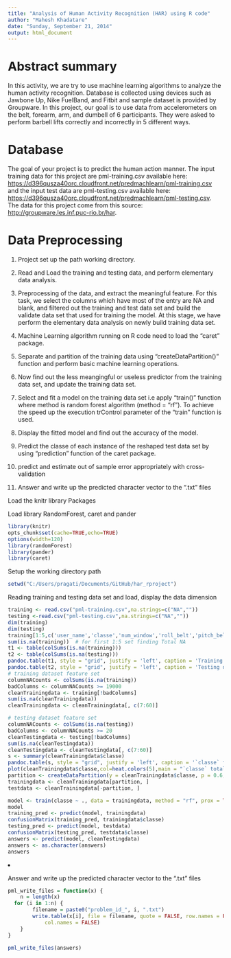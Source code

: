 ```yaml
---
title: "Analysis of Human Activity Recognition (HAR) using R code"
author: "Mahesh Khadatare"
date: "Sunday, September 21, 2014"
output: html_document
---
```


<h1>Abstract summary</h1>
In this activity, we are try to use machine learning algorithms to analyze the human activity recognition.  Database is collected using devices such as Jawbone Up, Nike FuelBand, and Fitbit and sample dataset is provided by Groupware. In this project, our goal is to use data from accelerometers on the belt, forearm, arm, and dumbell of 6 participants. They were asked to perform barbell lifts correctly and incorrectly in 5 different ways.
<p>
<h1>Database</h1> 
<p>The goal of your project is to predict the human action manner. 
The input training data for this project are pml-training.csv available here:  <a href="https://d396qusza40orc.cloudfront.net/predmachlearn/pml-training.csv">https://d396qusza40orc.cloudfront.net/predmachlearn/pml-training.csv</a> and the input test data are 
pml-testing.csv available here: <a href="https://d396qusza40orc.cloudfront.net/predmachlearn/pml-testing.csv">https://d396qusza40orc.cloudfront.net/predmachlearn/pml-testing.csv</a>. The data for this project come from this source: <a href="http://groupware.les.inf.puc-rio.br/har">http://groupware.les.inf.puc-rio.br/har</a>.</p>

<h1>Data Preprocessing</h1>

<ol>
<li><p>Project set up the path working directory.</p></li>
<li><p>Read and Load the training and testing data, and perform elementary data analysis.</p></li>
<li><p>Preprocessing of the data, and extract the meaningful feature. For this task, we select the columns which have most of the entry are NA and blank, and filtered out the training and test data set and build the validate data set that used for training the model. At this stage, we have perform the elementary data analysis on newly build training data set.</p></li>
<li><p>Machine Learning algorithm running on R code need to load the &ldquo;caret&rdquo; package.</p></li>
<li><p>Separate and partition of the training data using &ldquo;createDataPartition()&rdquo; function and perform basic machine learning operations.</p></li>
<li><p>Now find out the less meangingful or useless predictor from the training data set, and update the training data set.</p></li>
<li><p>Select and fit a model on the training data set i.e apply &ldquo;train()&rdquo; function where method is random forest algorithm (method = &ldquo;rf&rdquo;). To achieve the speed up the execution trControl parameter of the &ldquo;train&rdquo; function is used.</p></li>
<li><p>Display the fitted model and find out the accuracy of the model.</p></li>
<li><p>Predict the classe of each instance of the reshaped test data set by using &ldquo;prediction&rdquo; function of the caret package.</p></li>
<li><p>predict and estimate out of sample error appropriately with cross-validation</p></li>
<li><p>Answer and write up the predicted character vector to the &ldquo;.txt&rdquo; files</p></li>
</ol>

<p>Load the knitr library Packages</p>
<p>Load library RandomForest, caret and pander </p>
```r
library(knitr)
opts_chunk$set(cache=TRUE,echo=TRUE)
options(width=120)
library(randomForest)
library(pander)
library(caret)
```
<p>Setup the working directory path</p>
```r
setwd("C:/Users/pragati/Documents/GitHub/har_rproject")
```
<p>Reading training and testing data set and load, display the data dimension</p>
```r
training <- read.csv("pml-training.csv",na.strings=c("NA",""))
testing <-read.csv("pml-testing.csv",na.strings=c("NA",""))
dim(training)
dim(testing)
training[1:5,c('user_name','classe','num_window','roll_belt','pitch_belt')]
sum(is.na(training))  # for first 1:5 set finding Total NA
t1 <- table(colSums(is.na(training)))
t2 <- table(colSums(is.na(testing)))
pandoc.table(t1, style = "grid", justify = 'left', caption = 'Training data column NA frequencies')
pandoc.table(t2, style = "grid", justify = 'left', caption = 'Testing data column NA frequencies')
# training dataset feature set
columnNACounts <- colSums(is.na(training))        
badColumns <- columnNACounts >= 19000             
cleanTrainingdata <- training[!badColumns]        
sum(is.na(cleanTrainingdata))                     
cleanTrainingdata <- cleanTrainingdata[, c(7:60)] 

# testing dataset feature set
columnNACounts <- colSums(is.na(testing))         
badColumns <- columnNACounts >= 20                
cleanTestingdata <- testing[!badColumns]        
sum(is.na(cleanTestingdata))                     
cleanTestingdata <- cleanTestingdata[, c(7:60)] 
s <- summary(cleanTrainingdata$classe)
pandoc.table(s, style = "grid", justify = 'left', caption = '`classe` frequencies')
plot(cleanTrainingdata$classe,col=heat.colors(5),main = "`classe` total sample frequency plot")
partition <- createDataPartition(y = cleanTrainingdata$classe, p = 0.6, list = FALSE)
trainingdata <- cleanTrainingdata[partition, ]
testdata <- cleanTrainingdata[-partition, ]

model <- train(classe ~ ., data = trainingdata, method = "rf", prox = TRUE,trControl = trainControl(method = "cv", number = 4, allowParallel = TRUE))
model
training_pred <- predict(model, trainingdata)
confusionMatrix(training_pred, trainingdata$classe)
testing_pred <- predict(model, testdata)
confusionMatrix(testing_pred, testdata$classe)
answers <- predict(model, cleanTestingdata)
answers <- as.character(answers)
answers
```

<li><p>Answer and write up the predicted character vector to the &ldquo;.txt&rdquo; files</p></li>
```r
pml_write_files = function(x) {
    n = length(x)
  for (i in 1:n) {
        filename = paste0("problem_id_", i, ".txt")
        write.table(x[i], file = filename, quote = FALSE, row.names = FALSE, 
            col.names = FALSE)
    }
}

pml_write_files(answers)

```

